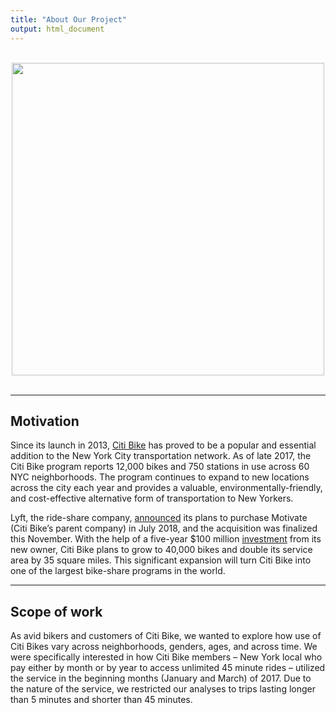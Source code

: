 ```yaml
---
title: "About Our Project"
output: html_document
---
```


<br/>
<img src = "images/citi_bike_bridgeLRG.png" 
  style="width:500px; display: block; margin-left: auto; margin-right: auto">
<br/>

***

## Motivation

Since its launch in 2013, [Citi Bike]("https://www.citibikenyc.com/") has proved to be a popular and essential addition to the New York City transportation network. As of late 2017, the Citi Bike program reports 12,000 bikes and 750 stations in use across 60 NYC neighborhoods. The program continues to expand to new locations across the city each year and provides a valuable, environmentally-friendly, and cost-effective alternative form of transportation to New Yorkers. 

Lyft, the ride-share company, [announced](https://www.theverge.com/2018/7/2/17526892/lyft-buys-motivate-bike-sharing-expansion) its plans to purchase Motivate (Citi Bike's parent company) in July 2018, and the acquisition was finalized this November. With the help of a five-year $100 million [investment](https://www.theverge.com/2018/11/29/18118057/citi-bike-lyft-triple-size-100-million-investment-nyc) from its new owner, Citi Bike plans to grow to 40,000 bikes and double its service area by 35 square miles. This significant expansion will turn Citi Bike into one of the largest bike-share programs in the world.
<br/>

***

## Scope of work

As avid bikers and customers of Citi Bike, we wanted to explore how use of Citi Bikes vary across neighborhoods, genders, ages, and across time. We were specifically interested in how Citi Bike members -- New York local who pay either by month or by year to access unlimited 45 minute rides -- utilized the service in the beginning months (January and March) of 2017. Due to the nature of the service, we restricted our analyses to trips lasting longer than 5 minutes and shorter than 45 minutes.

<!-- Initial questions: What questions are you trying to answer? How did these questions evolve over the course of the project? What new questions did you consider in the course of your analysis? -->